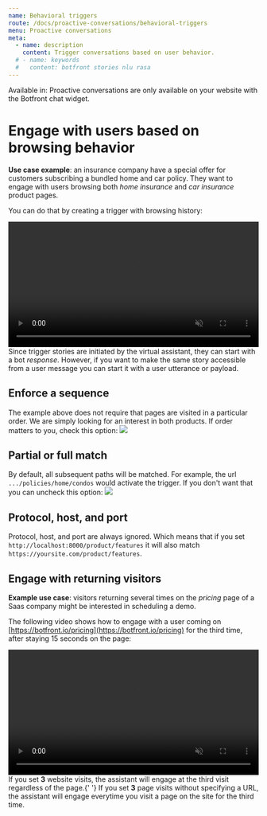 ```yaml
---
name: Behavioral triggers
route: /docs/proactive-conversations/behavioral-triggers
menu: Proactive conversations
meta:
  - name: description
    content: Trigger conversations based on user behavior.
  # - name: keywords
  #   content: botfront stories nlu rasa
---
```


Available in: <Premium plan="Botfront Cloud" />  <Premium plan="Botfront Enterprise" />
<Important type="info">
Proactive conversations are only available on your website with the Botfront chat widget.
</Important>



# Engage with users based on browsing behavior

**Use case example**: an insurance company have a special offer for customers subscribing a bundled home and car policy.
They want to engage with users browsing both _home insurance_ and _car insurance_ product pages.

You can do that by creating a trigger with browsing history:

<video autoplay muted loop width="100%" controls>
  <source src="../../videos/triggers_browsing_history.m4v" type="video/mp4"/>
  Your browser does not support the video tag.
</video>

<Important type="tip" title="Stories with triggers do not need to start with a user message">
Since trigger stories are initiated by the virtual assistant, they can start with a bot <i>response</i>.
However, if you want to make the same story accessible from a user message you can start it with a user utterance or payload.
</Important>

## Enforce a sequence

The example above does not require that pages are visited in a particular order. We are simply looking for an interest in both products.
If order matters to you, check this option:
![](../../images/proactive_conversations/trigger_sequence.png)

## Partial or full match

By default, all subsequent paths will be matched. For example, the url `.../policies/home/condos` would activate the trigger.
If you don't want that you can uncheck this option:
![](../../images/proactive_conversations/triggers_subsequent.png)


## Protocol, host, and port
Protocol, host, and port are always ignored. Which means that if you set `http://localhost:8000/product/features` it will also match `https://yoursite.com/product/features`.

## Engage with returning visitors

**Example use case**: visitors returning several times on the _pricing_ page of a Saas company might be interested in scheduling a demo.

The following video shows how to engage with a user coming on [https://botfront.io/pricing](https://botfront.io/pricing) for the third time, after staying 15 seconds on the page:

<video autoplay muted loop width="100%" controls>
  <source src="../../videos/triggers_returning.m4v" type="video/mp4"/>
  Your browser does not support the video tag.
</video>

<Important type="info" title="Number of page visits vs. website visits.">
If you set <strong>3</strong> website visits, the assistant will engage at the third visit regardless of the page.{' '}
If you set <strong>3</strong> page visits without specifying a URL, the assistant will engage everytime you visit a page on the site for the third time.
</Important>

